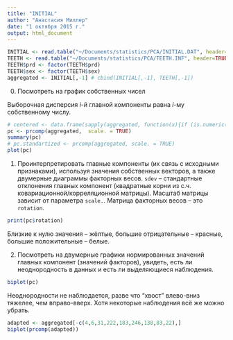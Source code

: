 ```yaml
---
title: "INITIAL"
author: "Анастасия Миллер"
date: "1 октября 2015 г."
output: html_document
---
```


```r
INITIAL <- read.table("~/Documents/statistics/PCA/INITIAL.DAT", header=TRUE, quote="\"")
TEETH <- read.table("~/Documents/statistics/PCA/TEETH.INF", header=TRUE, quote="\"")
TEETH$prd <- factor(TEETH$prd)
TEETH$sex <- factor(TEETH$sex)
aggregated <- INITIAL[,-1] # cbind(INITIAL[,-1], TEETH[,-1])
```

0. Посмотреть на график собственных чисел

Выборочная дисперсия $i$-й главной компоненты равна $i$-му собственному числу. 
```r
# centered <- data.frame(sapply(aggregated, function(x){if (is.numeric(x)) { x-mean(x) } else x}))
pc <- prcomp(aggregated,  scale. = TRUE)
summary(pc)
# pc.standartized <- prcomp(aggregated, scale. = TRUE)
plot(pc)
```

1. Проинтерпретировать главные компоненты (их связь с исходными признаками),
используя значения собственных векторов, а также двумерные диаграммы факторных весов.
`sdev` -- стандартные отклонения главных компонент (квадратные корни из с.ч. ковариационной/корреляционной матрицы). Масштаб матрицы зависит от параметра `scale.`. Матрица факторных весов -- это `rotation`.

```r
print(pc$rotation)
```

Близкие к нулю значения -- жёлтые, большие отрицательные -- красные, большие положительные -- белые.

2. Посмотреть на двумерные графики нормированных значений главных компонент
(значений факторов), увидеть, есть ли неоднородность в данных
и есть ли выделяющиеся наблюдения.
```r
biplot(pc)
```

Неоднородности не наблюдается, разве что "хвост" влево-вниз тяжелее, чем вправо-вверх. Хотя некоторые наблюдения всё же можно убрать.

```r
adapted <- aggregated[-c(4,6,31,222,183,246,138,83,22),]
biplot(prcomp(adapted))
```